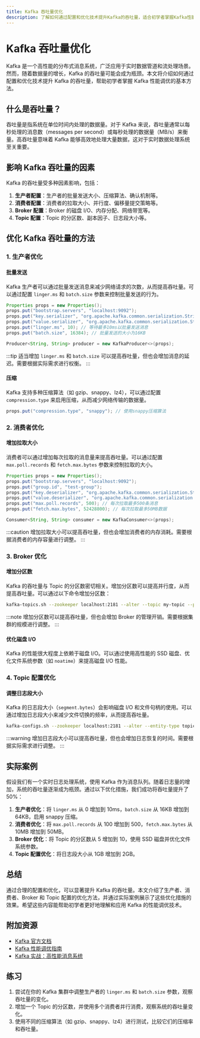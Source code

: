 ```yaml
---
title: Kafka 吞吐量优化
description: 了解如何通过配置和优化技术提升Kafka的吞吐量，适合初学者掌握Kafka性能调优的基本方法。
---
```


# Kafka 吞吐量优化

Kafka 是一个高性能的分布式消息系统，广泛应用于实时数据管道和流处理场景。然而，随着数据量的增长，Kafka 的吞吐量可能会成为瓶颈。本文将介绍如何通过配置和优化技术提升 Kafka 的吞吐量，帮助初学者掌握 Kafka 性能调优的基本方法。

## 什么是吞吐量？

吞吐量是指系统在单位时间内处理的数据量。对于 Kafka 来说，吞吐量通常以每秒处理的消息数（messages per second）或每秒处理的数据量（MB/s）来衡量。高吞吐量意味着 Kafka 能够高效地处理大量数据，这对于实时数据处理系统至关重要。

## 影响 Kafka 吞吐量的因素

Kafka 的吞吐量受多种因素影响，包括：

1. **生产者配置**：生产者的批量发送大小、压缩算法、确认机制等。
2. **消费者配置**：消费者的拉取大小、并行度、偏移量提交策略等。
3. **Broker 配置**：Broker 的磁盘 I/O、内存分配、网络带宽等。
4. **Topic 配置**：Topic 的分区数、副本因子、日志段大小等。

## 优化 Kafka 吞吐量的方法

### 1. 生产者优化

#### 批量发送
Kafka 生产者可以通过批量发送消息来减少网络请求的次数，从而提高吞吐量。可以通过配置 `linger.ms` 和 `batch.size` 参数来控制批量发送的行为。

```java
Properties props = new Properties();
props.put("bootstrap.servers", "localhost:9092");
props.put("key.serializer", "org.apache.kafka.common.serialization.StringSerializer");
props.put("value.serializer", "org.apache.kafka.common.serialization.StringSerializer");
props.put("linger.ms", 10); // 等待最多10ms以批量发送消息
props.put("batch.size", 16384); // 批量发送的大小为16KB

Producer<String, String> producer = new KafkaProducer<>(props);
```

:::tip
适当增加 `linger.ms` 和 `batch.size` 可以提高吞吐量，但也会增加消息的延迟。需要根据实际需求进行权衡。
:::

#### 压缩
Kafka 支持多种压缩算法（如 gzip、snappy、lz4），可以通过配置 `compression.type` 来启用压缩，从而减少网络传输的数据量。

```java
props.put("compression.type", "snappy"); // 使用snappy压缩算法
```

### 2. 消费者优化

#### 增加拉取大小
消费者可以通过增加每次拉取的消息量来提高吞吐量。可以通过配置 `max.poll.records` 和 `fetch.max.bytes` 参数来控制拉取的大小。

```java
Properties props = new Properties();
props.put("bootstrap.servers", "localhost:9092");
props.put("group.id", "test-group");
props.put("key.deserializer", "org.apache.kafka.common.serialization.StringDeserializer");
props.put("value.deserializer", "org.apache.kafka.common.serialization.StringDeserializer");
props.put("max.poll.records", 500); // 每次拉取最多500条消息
props.put("fetch.max.bytes", 52428800); // 每次拉取最多50MB数据

Consumer<String, String> consumer = new KafkaConsumer<>(props);
```

:::caution
增加拉取大小可以提高吞吐量，但也会增加消费者的内存消耗。需要根据消费者的内存容量进行调整。
:::

### 3. Broker 优化

#### 增加分区数
Kafka 的吞吐量与 Topic 的分区数密切相关。增加分区数可以提高并行度，从而提高吞吐量。可以通过以下命令增加分区数：

```bash
kafka-topics.sh --zookeeper localhost:2181 --alter --topic my-topic --partitions 10
```

:::note
增加分区数可以提高吞吐量，但也会增加 Broker 的管理开销。需要根据集群的规模进行调整。
:::

#### 优化磁盘 I/O
Kafka 的性能很大程度上依赖于磁盘 I/O。可以通过使用高性能的 SSD 磁盘、优化文件系统参数（如 `noatime`）来提高磁盘 I/O 性能。

### 4. Topic 配置优化

#### 调整日志段大小
Kafka 的日志段大小（`segment.bytes`）会影响磁盘 I/O 和文件句柄的使用。可以通过增加日志段大小来减少文件切换的频率，从而提高吞吐量。

```bash
kafka-configs.sh --zookeeper localhost:2181 --alter --entity-type topics --entity-name my-topic --add-config segment.bytes=1073741824
```

:::warning
增加日志段大小可以提高吞吐量，但也会增加日志恢复的时间。需要根据实际需求进行调整。
:::

## 实际案例

假设我们有一个实时日志处理系统，使用 Kafka 作为消息队列。随着日志量的增加，系统的吞吐量逐渐成为瓶颈。通过以下优化措施，我们成功将吞吐量提升了 50%：

1. **生产者优化**：将 `linger.ms` 从 0 增加到 10ms，`batch.size` 从 16KB 增加到 64KB，启用 snappy 压缩。
2. **消费者优化**：将 `max.poll.records` 从 100 增加到 500，`fetch.max.bytes` 从 10MB 增加到 50MB。
3. **Broker 优化**：将 Topic 的分区数从 5 增加到 10，使用 SSD 磁盘并优化文件系统参数。
4. **Topic 配置优化**：将日志段大小从 1GB 增加到 2GB。

## 总结

通过合理的配置和优化，可以显著提升 Kafka 的吞吐量。本文介绍了生产者、消费者、Broker 和 Topic 配置的优化方法，并通过实际案例展示了这些优化措施的效果。希望这些内容能帮助初学者更好地理解和应用 Kafka 的性能调优技术。

## 附加资源

- [Kafka 官方文档](https://kafka.apache.org/documentation/)
- [Kafka 性能调优指南](https://www.confluent.io/blog/optimizing-apache-kafka-deployment/)
- [Kafka 实战：高性能消息系统](https://www.oreilly.com/library/view/kafka-the-definitive/9781492043072/)

## 练习

1. 尝试在你的 Kafka 集群中调整生产者的 `linger.ms` 和 `batch.size` 参数，观察吞吐量的变化。
2. 增加一个 Topic 的分区数，并使用多个消费者并行消费，观察系统的吞吐量变化。
3. 使用不同的压缩算法（如 gzip、snappy、lz4）进行测试，比较它们的压缩率和吞吐量。